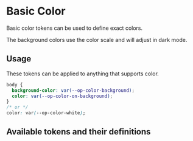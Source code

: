 
<Meta title="Tokens/Color/Basic Color" />

# Basic Color

<div
  dangerouslySetInnerHTML={{
    __html: createSourceCodeLink({ link: 'core/tokens/base_tokens.css' }).outerHTML,
  }}
></div>

Basic color tokens can be used to define exact colors.

The background colors use the color scale and will adjust in dark mode.

## Usage

These tokens can be applied to anything that supports color.

```css
body {
  background-color: var(--op-color-background);
  color: var(--op-color-on-background);
}
/* or */
color: var(--op-color-white);
```

## Available tokens and their definitions

<DesignTokenDocBlock categoryName="Basic Colors" viewType="card" />
